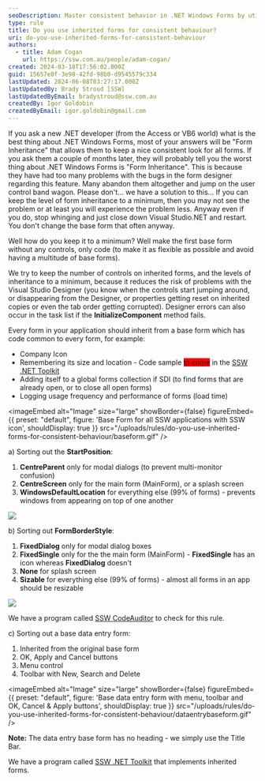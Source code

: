 ```yaml
---
seoDescription: Master consistent behavior in .NET Windows Forms by utilizing inherited forms and implementing best practices for design and coding.
type: rule
title: Do you use inherited forms for consistent behaviour?
uri: do-you-use-inherited-forms-for-consistent-behaviour
authors:
  - title: Adam Cogan
    url: https://ssw.com.au/people/adam-cogan/
created: 2024-03-18T17:56:02.000Z
guid: 15657e0f-3e98-42fd-98b0-d9545579c334
lastUpdated: 2024-06-08T03:27:17.000Z
lastUpdatedBy: Brady Stroud [SSW]
lastUpdatedByEmail: bradystroud@ssw.com.au
createdBy: Igor Goldobin
createdByEmail: igor.goldobin@gmail.com
---
```


If you ask a new .NET developer (from the Access or VB6 world) what is the best thing about .NET Windows Forms, most of your answers will be "Form Inheritance" that allows them to keep a nice consistent look for all forms. If you ask them a couple of months later, they will probably tell you the worst thing about .NET Windows Forms is "Form Inheritance". This is because they have had too many problems with the bugs in the form designer regarding this feature. Many abandon them altogether and jump on the user control band wagon. Please don't... we have a solution to this...
If you can keep the level of form inheritance to a minimum, then you may not see the problem or at least you will experience the problem less. Anyway even if you do, stop whinging and just close down Visual Studio.NET and restart. You don't change the base form that often anyway.

Well how do you keep it to a minimum? Well make the first base form without any controls, only code (to make it as flexible as possible and avoid having a multitude of base forms).

We try to keep the number of controls on inherited forms, and the levels of inheritance to a minimum, because it reduces the risk of problems with the Visual Studio Designer (you know when the controls start jumping around, or disappearing from the Designer, or properties getting reset on inherited copies or even the tab order getting corrupted). Designer errors can also occur in the task list if the **InitializeComponent** method fails.

Every form in your application should inherit from a base form which has code common to every form, for example:

* Company Icon
* Remembering its size and location - Code sample <span style="background-color: red">to come</span> in the [SSW .NET Toolkit](https://ssw.com.au/ssw/NETToolkit)
* Adding itself to a global forms collection if SDI (to find forms that are already open, or to close all open forms)
* Logging usage frequency and performance of forms (load time)


<imageEmbed
  alt="Image"
  size="large"
  showBorder={false}
  figureEmbed={{
    preset: "default",
    figure: 'Base Form for all SSW applications with SSW icon',
    shouldDisplay: true
  }}
  src="/uploads/rules/do-you-use-inherited-forms-for-consistent-behaviour/baseform.gif"
/>

a) Sorting out the **StartPosition**:

1. **CentreParent** only for modal dialogs (to prevent multi-monitor confusion)
2. **CentreScreen** only for the main form (MainForm), or a splash screen
3. **WindowsDefaultLocation** for everything else (99% of forms) - prevents windows from appearing on top of one another

![](/uploads/rules/do-you-use-inherited-forms-for-consistent-behaviour/startposition.gif)

b) Sorting out **FormBorderStyle**:

1. **FixedDialog** only for modal dialog boxes
2. **FixedSingle** only for the the main form (MainForm) - **FixedSingle** has an icon whereas **FixedDialog** doesn't
3. **None** for splash screen
4. **Sizable** for everything else (99% of forms) - almost all forms in an app should be resizable

![](/uploads/rules/do-you-use-inherited-forms-for-consistent-behaviour/formborderstyle.gif)

We have a program called [SSW CodeAuditor](https://codeauditor.com) to check for this rule.

c) Sorting out a base data entry form:

1. Inherited from the original base form
2. OK, Apply and Cancel buttons
3. Menu control
4. Toolbar with New, Search and Delete


<imageEmbed
  alt="Image"
  size="large"
  showBorder={false}
  figureEmbed={{
    preset: "default",
    figure: 'Base data entry form with menu, toolbar and OK, Cancel & Apply buttons',
    shouldDisplay: true
  }}
  src="/uploads/rules/do-you-use-inherited-forms-for-consistent-behaviour/dataentrybaseform.gif"
/>

**Note:** The data entry base form has no heading - we simply use the Title Bar.

We have a program called [SSW .NET Toolkit](https://ssw.com.au/ssw/NETToolkit) that implements inherited forms.
